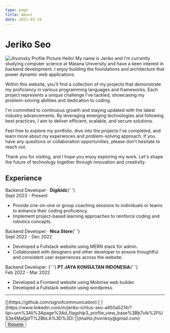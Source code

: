 ```yaml
---
type: page
title: About
date: 2021-03-19
---
```


# Jeriko Seo

![Jhvonsky Profile Picture](https://avatars.githubusercontent.com/u/70561984?v=4 'Profile Picture')
Hello! My name is Jeriko and I'm currently studying computer science at Matana University and have a keen interest in backend development. I enjoy building the foundations and architecture that power dynamic web applications.

Within this website, you'll find a collection of my projects that demonstrate my proficiency in various programming languages and frameworks. Each project represents a unique challenge I've tackled, showcasing my problem-solving abilities and dedication to coding.

I'm committed to continuous growth and staying updated with the latest industry advancements. By leveraging emerging technologies and following best practices, I aim to deliver efficient, scalable, and secure solutions.

Feel free to explore my portfolio, dive into the projects I've completed, and learn more about my experiences and problem-solving approach. If you have any questions or collaboration opportunities, please don't hesitate to reach out.

Thank you for visiting, and I hope you enjoy exploring my work. Let's shape the future of technology together through innovation and creativity.

## Experience

<div>
  <div className="exp">
    <div>
      Backend Developer · <b className="company-name">Digikidz</b>{' '}
    </div>
    <span className="range">Sept 2023 - Present</span>
  </div>
  <ul>
    <li>
      Provide one-on-one or group coaching sessions to individuals or teams to
      enhance their coding proficiency.
    </li>
    <li>
      Implement project-based learning approaches to reinforce coding and
      robotics concepts.
    </li>
  </ul>
</div>

<div className="straight-line"></div>

<div>
  <div className="exp">
    <div>
      Backend Developer · <b className="company-name">Nica Store</b>{' '}
    </div>
    <span className="range">Sept 2022 - Dec 2022</span>
  </div>
  <ul>
    <li>Developed a Fullstack website using MERN stack for admin.</li>
    <li>
      Collaborated with designers and other developer to ensure thoughtful and
      consistent user experiences across the website.
    </li>
  </ul>
</div>

<div className="straight-line"></div>

<div>
  <div className="exp" id="exp-2">
    <div>
      Backend Developer ·{' '}
      <b className="company-name">PT JAYA KONSULTAN INDONESIA</b>{' '}
    </div>
    <span className="range" id="range-2">
      Feb 2022 - Mar 2022
    </span>
  </div>
  <ul>
    <li>Developed a Frontend website using Mobirise web builder.</li>
    <li>Developed a Fullstack website using wordpress.</li>
  </ul>
</div>

---

<div className="social">
  <span>
    [<i className="fa-brands fa-github"></i>](https://github.com/signofcommunication)
  </span>
  <span>
    [<i className="fa-brands fa-linkedin"></i>
    ](https://www.linkedin.com/in/jeriko-ichtus-seo-a850a5214/?lipi=urn%3Ali%3Apage%3Ad_flagship3_profile_view_base%3Bb7vIk%2FlUS3e4MaQpfT%2BbLA%3D%3D)
  </span>
  <span>
    [<i className="fa-regular fa-envelope"></i>](mailto:jhvonksy@gmail.com)
  </span>
</div>
<button className="cv">
  <a href="/images/JERIKO ICHTUS SEO.pdf" download>
    Resume
  </a>
</button>
